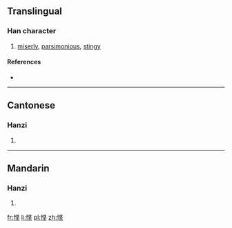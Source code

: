 {{also|慳}}
==Translingual==

===Han character===
{{Han char|rn=61|rad=心|as=07|sn=10|four=|canj=心中水土 (PLEG)}}

# [[miserly]], [[parsimonious]], [[stingy]]

====References====
* {{Han ref|kx=0388.341|hdz=42303.120|uh=60AD|ud=24749}}

----

==Cantonese==

===Hanzi===
{{yue-hanzi|jyut=|y=han1|tra=慳}}

# {{defn|Cantonese|sort=心07}}

----

==Mandarin==

===Hanzi===
{{cmn-hanzi|tra=慳|pin=[[qiān]] ([[qian1]])|wg=ch'ien<sup>1</sup>}}

# {{defn|Mandarin|sort=心07}}

[[fr:悭]]
[[li:悭]]
[[pl:悭]]
[[zh:悭]]